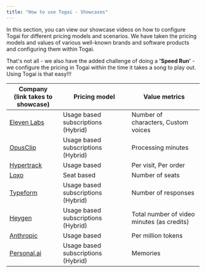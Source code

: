 ```yaml
---
title: "How to use Togai - Showcases"
---
```




In this section, you can view our showcase videos on how to configure Togai for different pricing models and scenarios. We have taken the pricing models and values of various well-known brands and software products and configuring them within Togai. 

That's not all - we also have the added challenge of doing a **'Speed Run'** - we configure the pricing in Togai within the time it takes a song to play out. Using Togai is that easy!!!


| Company <br />(link takes to showcase) | Pricing model <br />| Value metrics <br />|
|---|--------- |--------- |
|[Eleven Labs](/how-tos/eleven-labs)|Usage based subscriptions (Hybrid)|Number of characters, Custom voices|
|[OpusClip](/how-tos/opus-clip)|Usage based subscriptions (Hybrid)|Processing minutes|
|[Hypertrack](/how-tos/hypertrack)|Usage based|Per visit, Per order|
|[Loxo](/how-tos/loxo)|Seat based|Number of seats|
|[Typeform](/how-tos/typeform)|Usage based subscriptions (Hybrid)|Number of responses|
|[Heygen](/how-tos/heygen)|Usage based subscriptions (Hybrid)|Total number of video minutes (as credits)|
|[Anthropic](/how-tos/anthropic)|Usage based|Per million tokens|
|[Personal.ai](/how-tos/personal-ai)|Usage based subscriptions (Hybrid)|Memories|
